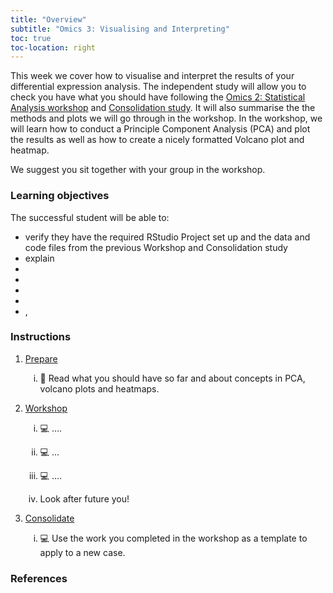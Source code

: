 ```yaml
---
title: "Overview"
subtitle: "Omics 3: Visualising and Interpreting"
toc: true
toc-location: right
---
```


This week we cover how to visualise and interpret the results of your differential expression analysis. The independent study will allow you to check you have what you should have following the [Omics 2: Statistical Analysis workshop](../week-4/workshop.html) and [Consolidation study](../week-4/study_after_workshop.html). It will also summarise the the methods and plots we will go through in the workshop. In the workshop, we will learn how to conduct a Principle Component Analysis (PCA) and plot the results as well as how to create a nicely formatted Volcano plot and heatmap.  

We suggest you sit together with your group in the workshop.

### Learning objectives

The successful student will be able to:

-   verify they have the required RStudio Project set up and the data and code files from the previous Workshop and Consolidation study
-   explain 
-   
-   
-   
-   
-   ,

### Instructions

1.  [Prepare](study_before_workshop.qmd)

    i.  📖 Read what you should have so far and about concepts in PCA, volcano plots and heatmaps.

2.  [Workshop](workshop.qmd)

    i.  💻 ....

    ii. 💻 ...

    iii. 💻 ....

    iv. Look after future you!

3.  [Consolidate](study_after_workshop.qmd)

    i.  💻 Use the work you completed in the workshop as a template to apply to a new case.

### References

